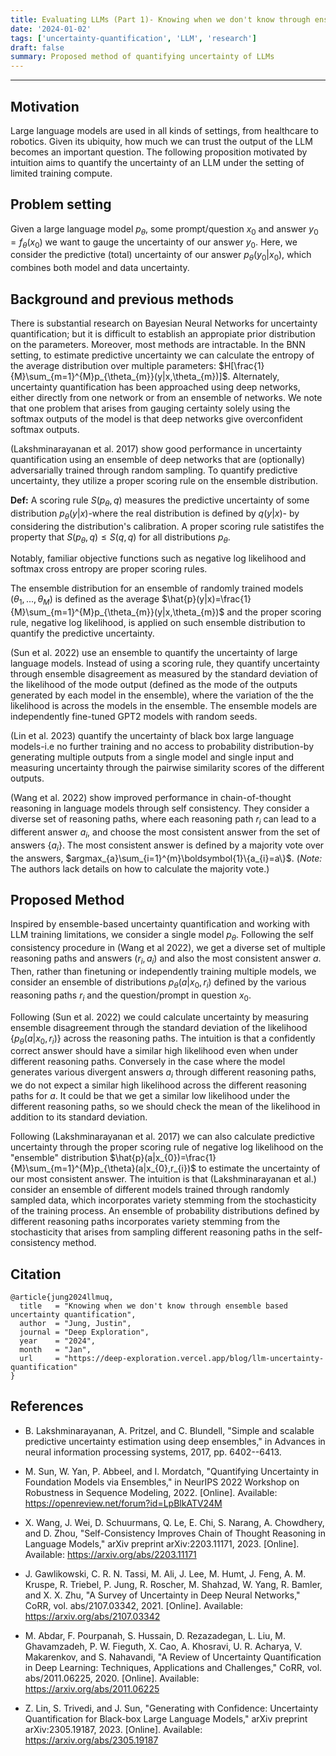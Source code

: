 ```yaml
---
title: Evaluating LLMs (Part 1)- Knowing when we don't know through ensemble based uncertainty quantification
date: '2024-01-02'
tags: ['uncertainty-quantification', 'LLM', 'research']
draft: false
summary: Proposed method of quantifying uncertainty of LLMs
---
```


---

## Motivation

Large language models are used in all kinds of settings, from healthcare to robotics.
Given its ubiquity, how much we can trust the output of the LLM becomes an important
question. The following proposition motivated by intuition aims to quantify the
uncertainty of an LLM under the setting of limited training compute.

## Problem setting

Given a large language model $p_{\theta}$, some prompt/question $x_{0}$
and answer $y_{0}=f_{\theta}(x_{0})$ we want to gauge the uncertainty of
our answer $y_{0}$. Here, we consider the predictive (total) uncertainty
of our answer $p_{\theta}(y_{0}|x_{0})$, which combines both model and
data uncertainty.

## Background and previous methods

There is substantial research on Bayesian Neural Networks for
uncertainty quantification; but it is difficult to establish an
appropiate prior distribution on the parameters. Moreover, most methods
are intractable. In the BNN setting, to estimate predictive uncertainty
we can calculate the entropy of the average distribution over multiple
parameters:
$H[\frac{1}{M}\sum_{m=1}^{M}p_{\theta_{m}}(y|x,\theta_{m})]$.
Alternately, uncertainty quantification has been approached using deep
networks, either directly from one network or from an ensemble of
networks. We note that one problem that arises from gauging certainty
solely using the softmax outputs of the model is that deep networks give
overconfident softmax outputs.

(Lakshminarayanan et al. 2017) show good performance in uncertainty
quantification using an ensemble of deep networks that are (optionally)
adversarially trained through random sampling. To quantify predictive
uncertainty, they utilize a proper scoring rule on the ensemble
distribution.

**Def:** A scoring rule $S(p_{\theta},q)$ measures the predictive uncertainty of
some distribution $p_{\theta}(y|x)$-where the real distribution is
defined by $q(y|x)$- by considering the distribution's calibration. A
proper scoring rule satistifes the property that
$S(p_{\theta},q)\leq S(q,q)$ for all distributions $p_{\theta}$.

Notably, familiar objective functions such as negative log likelihood
and softmax cross entropy are proper scoring rules.

The ensemble distribution for an ensemble of randomly trained models
$(\theta_{1},...,\theta_{M})$ is defined as the average
$\hat{p}(y|x)=\frac{1}{M}\sum_{m=1}^{M}p_{\theta_{m}}(y|x,\theta_{m})$
and the proper scoring rule, negative log likelihood, is applied on such
ensemble distribution to quantify the predictive uncertainty.

(Sun et al. 2022) use an ensemble to quantify the uncertainty of large
language models. Instead of using a scoring rule, they quantify
uncertainty through ensemble disagreement as measured by the standard
deviation of the likelihood of the mode output (defined as the mode of
the outputs generated by each model in the ensemble), where the
variation of the the likelihood is across the models in the ensemble.
The ensemble models are independently fine-tuned GPT2 models with random
seeds.

(Lin et al. 2023) quantify the uncertainty of black box large language
models-i.e no further training and no access to probability
distribution-by generating multiple outputs from a single model and
single input and measuring uncertainty through the pairwise similarity
scores of the different outputs.

(Wang et al. 2022) show improved performance in chain-of-thought
reasoning in language models through self consistency. They consider a
diverse set of reasoning paths, where each reasoning path $r_{i}$ can
lead to a different answer $a_{i}$, and choose the most consistent
answer from the set of answers $\{a_{i}\}$. The most consistent answer
is defined by a majority vote over the answers,
$argmax_{a}\sum_{i=1}^{m}\boldsymbol{1}\{a_{i}=a\}$. (_Note:_ The
authors lack details on how to calculate the majority vote.)

## Proposed Method

Inspired by ensemble-based uncertainty quantification and working with
LLM training limitations, we consider a single model $p_{\theta}$.
Following the self consistency procedure in (Wang et al 2022), we get a
diverse set of multiple reasoning paths and answers $(r_{i},a_{i})$ and
also the most consistent answer $a$. Then, rather than finetuning or
independently training multiple models, we consider an ensemble of
distributions $p_{\theta}(a|x_{0},r_{i})$ defined by the various
reasoning paths $r_{i}$ and the question/prompt in question $x_{0}$.

Following (Sun et al. 2022) we could calculate uncertainty by measuring
ensemble disagreement through the standard deviation of the likelihood
$\{p_{\theta}(a|x_{0},r_{i})\}$ across the reasoning paths. The
intuition is that a confidently correct answer should have a similar
high likelihood even when under different reasoning paths. Conversely in
the case where the model generates various divergent answers $a_{i}$
through different reasoning paths, we do not expect a similar high
likelihood across the different reasoning paths for $a$. It could be
that we get a similar low likelihood under the different reasoning
paths, so we should check the mean of the likelihood in addition to its
standard deviation.

Following (Lakshminarayanan et al. 2017) we can also calculate
predictive uncertainty through the proper scoring rule of negative log
likelihood on the "ensemble" distribution
$\hat{p}(a|x_{0})=\frac{1}{M}\sum_{m=1}^{M}p_{\theta}(a|x_{0},r_{i})$ to
estimate the uncertainty of our most consistent answer. The intuition is
that (Lakshminarayanan et al.) consider an ensemble of different models
trained through randomly sampled data, which incorporates variety
stemming from the stochasticity of the training process. An ensemble of
probability distributions defined by different reasoning paths
incorporates variety stemming from the stochasticity that arises from
sampling different reasoning paths in the self-consistency method.

## Citation

```
@article{jung2024llmuq,
  title   = "Knowing when we don't know through ensemble based uncertainty quantification",
  author  = "Jung, Justin",
  journal = "Deep Exploration",
  year    = "2024",
  month   = "Jan",
  url     = "https://deep-exploration.vercel.app/blog/llm-uncertainty-quantification"
}
```

## References

- B. Lakshminarayanan, A. Pritzel, and C. Blundell, "Simple and
  scalable predictive uncertainty estimation using deep ensembles," in
  Advances in neural information processing systems, 2017, pp.
  6402--6413.

- M. Sun, W. Yan, P. Abbeel, and I. Mordatch, "Quantifying Uncertainty
  in Foundation Models via Ensembles," in NeurIPS 2022 Workshop on
  Robustness in Sequence Modeling, 2022. \[Online\]. Available:
  https://openreview.net/forum?id=LpBlkATV24M

- X. Wang, J. Wei, D. Schuurmans, Q. Le, E. Chi, S. Narang, A.
  Chowdhery, and D. Zhou, "Self-Consistency Improves Chain of Thought
  Reasoning in Language Models," arXiv preprint
  arXiv:2203.11171, 2023. \[Online\]. Available:
  https://arxiv.org/abs/2203.11171

- J. Gawlikowski, C. R. N. Tassi, M. Ali, J. Lee, M. Humt, J.
  Feng, A. M. Kruspe, R. Triebel, P. Jung, R. Roscher, M. Shahzad, W.
  Yang, R. Bamler, and X. X. Zhu, "A Survey of Uncertainty in Deep
  Neural Networks," CoRR, vol. abs/2107.03342, 2021. \[Online\].
  Available: https://arxiv.org/abs/2107.03342

- M. Abdar, F. Pourpanah, S. Hussain, D. Rezazadegan, L. Liu, M.
  Ghavamzadeh, P. W. Fieguth, X. Cao, A. Khosravi, U. R. Acharya, V.
  Makarenkov, and S. Nahavandi, "A Review of Uncertainty
  Quantification in Deep Learning: Techniques, Applications and
  Challenges," CoRR, vol. abs/2011.06225, 2020. \[Online\]. Available:
  https://arxiv.org/abs/2011.06225

- Z. Lin, S. Trivedi, and J. Sun, "Generating with Confidence:
  Uncertainty Quantification for Black-box Large Language Models,"
  arXiv preprint arXiv:2305.19187, 2023. \[Online\]. Available:
  https://arxiv.org/abs/2305.19187

